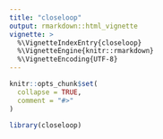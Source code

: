 ---
title: "closeloop"
output: rmarkdown::html_vignette
vignette: >
  %\VignetteIndexEntry{closeloop}
  %\VignetteEngine{knitr::rmarkdown}
  %\VignetteEncoding{UTF-8}
---

```{r, include = FALSE}
knitr::opts_chunk$set(
  collapse = TRUE,
  comment = "#>"
)
```

```{r setup}
library(closeloop)
```

